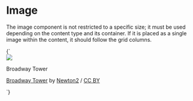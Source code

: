 
<Meta title="Patterns/Image" />

# Image


The image component is not restricted to a specific size; it must be used depending on the content type and its container.
If it is placed as a single image within the content, it should follow the grid columns.

<Preview>
  <Story name="Default" parameters={{
    design: figmaConfig('576%3A1')}}>{`
    <div class="image">
      <img src="demo/broadway_tower.jpg">
      <div class="image-details">
        <p class="padding-vertical-small padding-horizontal-normal caption">Broadway Tower</p>
      </div>
      <div class="image-icons margin-horizontal-normal has-text-black">
        <i class="icon logo"></i>
        <i class="icon cc-by"></i>
        <i class="icon cc-nc"></i>
      </div>
    </div>
    <p><a href="https://commons.wikimedia.org/wiki/File:Broadway_tower.jpg">Broadway Tower</a> by <a href="https://en.wikipedia.org/wiki/User:Newton2">Newton2</a> / <a href="https://creativecommons.org/licenses/by/2.5/">CC BY</a></p>
  `}
  </Story>
</Preview>